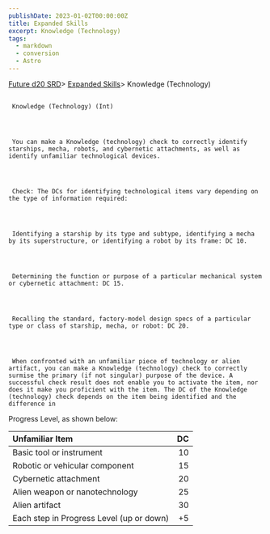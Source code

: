 ```yaml
---
publishDate: 2023-01-02T00:00:00Z
title: Expanded Skills
excerpt: Knowledge (Technology)
tags:
  - markdown
  - conversion
  - Astro
---
```







[Future d20 SRD](/#futureD20)> [Expanded Skills](future-d20-srd-expanded-skills-index)> Knowledge (Technology)
    





## 
     Knowledge (Technology) (Int)
    



     You can make a Knowledge (technology) check to correctly identify starships, mecha, robots, and cybernetic attachments, as well as identify unfamiliar technological devices.
    



     Check: The DCs for identifying technological items vary depending on the type of information required:
    



     Identifying a starship by its type and subtype, identifying a mecha by its superstructure, or identifying a robot by its frame: DC 10.
    



     Determining the function or purpose of a particular mechanical system or cybernetic attachment: DC 15.
    



     Recalling the standard, factory-model design specs of a particular type or class of starship, mecha, or robot: DC 20.
    



     When confronted with an unfamiliar piece of technology or alien artifact, you can make a Knowledge (technology) check to correctly surmise the primary (if not singular) purpose of the device. A successful check result does not enable you to activate the item, nor does it make you proficient with the item. The DC of the Knowledge (technology) check depends on the item being identified and the difference in
Progress Level, as shown below:
    


| Unfamiliar Item | DC |
| :----------------- | ----: |
| Basic tool or instrument | 10 |
| Robotic or vehicular component | 15 |
| Cybernetic attachment | 20 |
| Alien weapon or nanotechnology | 25 |
| Alien artifact | 30 |
| Each step in Progress Level (up or down) | +5 |





